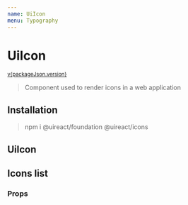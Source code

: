```yaml
---
name: UiIcon
menu: Typography
---
```





# UiIcon

<sup>
  <a href="https://github.com/inavac182/ui-react/blob/main/packages/icons/" target="_blank">
    v{packageJson.version}
  </a>
</sup>

> Component used to render icons in a web application

## Installation

> npm i @uireact/foundation @uireact/icons

## UiIcon

<Playground>
  <UiIcon icon="At" size="xlarge" theme="positive" />
</Playground>

## Icons list

<Playground hideThemeSelector>
  <IconsList />
</Playground>

### Props

<Props of={UiIcon} />
